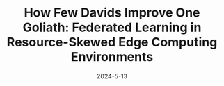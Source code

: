 ---
title: 'How Few Davids Improve One Goliath: Federated Learning in Resource-Skewed Edge Computing Environments'
date: '2024-5-13'
tags: ['WWW2024']
draft: false
authors: [
    "Jiayun Zhang",
    "Shuheng Li",
    "Haiyu Huang",
    "Zihan Wang",
    "Xiaohan Fu",
    "Dezhi Hong",
    "Rajesh K. Gupta",
    "Jingbo Shang"
]
canonicalUrl: https://mesl.ucsd.edu/pubs/Jiayun_WWW2024_RecipFL.pdf
---